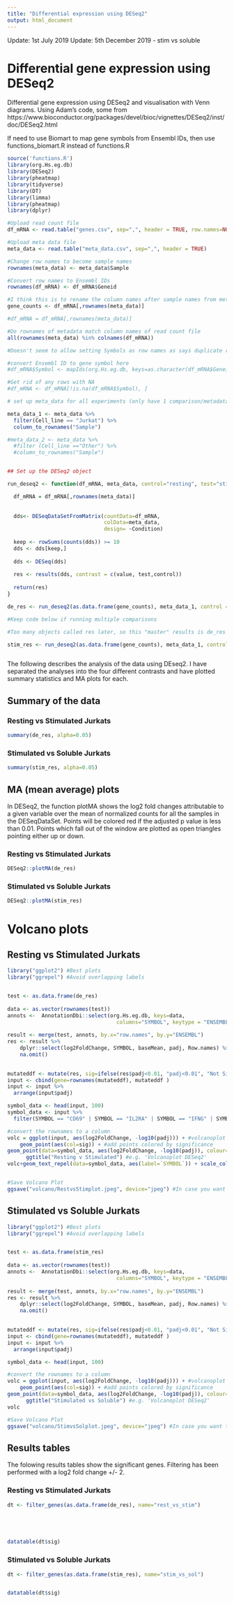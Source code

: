 ---
title: "Differential expression using DESeq2"
output: html_document
---


Update: 1st July 2019
Update: 5th December 2019 - stim vs soluble

# Differential gene expression using DESeq2
Differential gene expression using DESeq2 and visualisation with Venn diagrams. Using Adam's code, some from https://www.bioconductor.org/packages/devel/bioc/vignettes/DESeq2/inst/doc/DESeq2.html

If need to use Biomart to map gene symbols from Ensembl IDs, then use functions_biomart.R instead of functions.R

```{r, include=FALSE}
source('functions.R')
library(org.Hs.eg.db)
library(DESeq2)
library(pheatmap)
library(tidyverse)
library(DT)
library(limma)
library(pheatmap)
library(dplyr)
```


```{r read count and metadata}

#Upload read count file
df_mRNA <- read.table("genes.csv", sep=",", header = TRUE, row.names=NULL)

#Upload meta data file
meta_data <- read.table("meta_data.csv", sep=",", header = TRUE)

#Change row names to become sample names
rownames(meta_data) <- meta_data$Sample

#Convert row names to Ensembl IDs
rownames(df_mRNA) <- df_mRNA$Geneid

#I think this is to rename the column names after sample names from metadata file, but seems to get rid of Geneid column (Ensembl IDs?) - therefore have to set row names as Ensembl IDs!
gene_counts <- df_mRNA[,rownames(meta_data)]

#df_mRNA = df_mRNA[,rownames(meta_data)]

#Do rownames of metadata match column names of read count file
all(rownames(meta_data) %in% colnames(df_mRNA))

#Doesn't seem to allow setting Symbols as row names as says duplicate row names not allowed.

#convert Ensembl ID to gene symbol here
#df_mRNA$Symbol <- mapIds(org.Hs.eg.db, keys=as.character(df_mRNA$Geneid), keytype="ENSEMBL", column="SYMBOL")

#Get rid of any rows with NA
#df_mRNA <- df_mRNA[!is.na(df_mRNA$Symbol), ]


```


```{r metadata}
# set up meta_data for all experiments (only have 1 comparison/metadata sheet)

meta_data_1 <- meta_data %>% 
  filter(Cell_line == "Jurkat") %>% 
  column_to_rownames("Sample")

#meta_data_2 <- meta_data %>%
  #filter (Cell_line =="Other") %>%
  #column_to_rownames("Sample")



```




```{r DESeq}
## Set up the DESeq2 object

run_deseq2 <- function(df_mRNA, meta_data, control="resting", test="stim", value){

  df_mRNA = df_mRNA[,rownames(meta_data)]
  
  
  dds<- DESeqDataSetFromMatrix(countData=df_mRNA,
                               colData=meta_data,
                               design= ~Condition)
  
  keep <- rowSums(counts(dds)) >= 10
  dds <- dds[keep,]
  
  dds <- DESeq(dds)
  
  res <- results(dds, contrast = c(value, test,control))
  
  return(res)
}

de_res <- run_deseq2(as.data.frame(gene_counts), meta_data_1, control = "resting", test="stim", value="Condition")

#Keep code below if running multiple comparisons

#Too many objects called res later, so this "master" results is de_res (differential expression results. Obviously)

stim_res <- run_deseq2(as.data.frame(gene_counts), meta_data_1, control = "soluble", test="stim", value="Condition")



```

The following describes the analysis of the data using DEseq2. I have separated the analyses into the four different contrasts and have plotted summary statistics and MA plots for each.  


## Summary of the data {.tabset .tabset-fade}

### Resting vs Stimulated Jurkats

```{r summary}
summary(de_res, alpha=0.05)
```

### Stimulated vs Soluble Jurkats

```{r}
summary(stim_res, alpha=0.05)
```


## MA (mean average) plots {.tabset .tabset-fade}

In DESeq2, the function plotMA shows the log2 fold changes attributable to a given variable over the mean of normalized counts for all the samples in the DESeqDataSet. Points will be colored red if the adjusted p value is less than 0.01. Points which fall out of the window are plotted as open triangles pointing either up or down.

### Resting vs Stimulated Jurkats

```{r MA plot}
DESeq2::plotMA(de_res)
```

### Stimulated vs Soluble Jurkats

```{r}
DESeq2::plotMA(stim_res)
```



# Volcano plots {.tabset .tabset-fade}

## Resting vs Stimulated Jurkats

```{r volcano}

library("ggplot2") #Best plots
library("ggrepel") #Avoid overlapping labels


test <- as.data.frame(de_res)
  
data <- as.vector(rownames(test))
annots <-  AnnotationDbi::select(org.Hs.eg.db, keys=data,
                                   columns="SYMBOL", keytype = "ENSEMBL")
  
result <- merge(test, annots, by.x="row.names", by.y="ENSEMBL")
res <- result %>% 
    dplyr::select(log2FoldChange, SYMBOL, baseMean, padj, Row.names) %>% 
    na.omit()
  

mutateddf <- mutate(res, sig=ifelse(res$padj<0.01, "padj<0.01", "Not Sig")) #Will have different colors depending on significance
input <- cbind(gene=rownames(mutateddf), mutateddf )
input <- input %>% 
  arrange(input$padj)

symbol_data <- head(input, 100)
symbol_data <- input %>% 
  filter(SYMBOL == "CD69" | SYMBOL == "IL2RA" | SYMBOL == "IFNG" | SYMBOL == "IL2")

#convert the rownames to a column
volc = ggplot(input, aes(log2FoldChange, -log10(padj))) + #volcanoplot with log2Foldchange versus pvalue
    geom_point(aes(col=sig)) + #add points colored by significance
geom_point(data=symbol_data, aes(log2FoldChange, -log10(padj)), colour="red") +
      ggtitle("Resting v Stimulated") #e.g. 'Volcanoplot DESeq2'
volc+geom_text_repel(data=symbol_data, aes(label=`SYMBOL`)) + scale_colour_Publication() + theme_bw()#adding text for the genes


#Save Volcano Plot
ggsave("volcano/RestvsStimplot.jpeg", device="jpeg") #In case you want to easily save to disk


```

## Stimulated vs Soluble Jurkats

```{r}

library("ggplot2") #Best plots
library("ggrepel") #Avoid overlapping labels


test <- as.data.frame(stim_res)
  
data <- as.vector(rownames(test))
annots <-  AnnotationDbi::select(org.Hs.eg.db, keys=data,
                                   columns="SYMBOL", keytype = "ENSEMBL")
  
result <- merge(test, annots, by.x="row.names", by.y="ENSEMBL")
res <- result %>% 
    dplyr::select(log2FoldChange, SYMBOL, baseMean, padj, Row.names) %>% 
    na.omit()
  

mutateddf <- mutate(res, sig=ifelse(res$padj<0.01, "padj<0.01", "Not Sig")) #Will have different colors depending on significance
input <- cbind(gene=rownames(mutateddf), mutateddf )
input <- input %>% 
  arrange(input$padj)

symbol_data <- head(input, 100)

#convert the rownames to a column
volc = ggplot(input, aes(log2FoldChange, -log10(padj))) + #volcanoplot with log2Foldchange versus pvalue
    geom_point(aes(col=sig)) + #add points colored by significance
geom_point(data=symbol_data, aes(log2FoldChange, -log10(padj)), colour="red") +
      ggtitle("Stimulated vs Soluble") #e.g. 'Volcanoplot DESeq2'
volc

#Save Volcano Plot
ggsave("volcano/StimvsSolplot.jpeg", device="jpeg") #In case you want to easily save to disk


```


## Results tables

The folowing results tables show the significant genes. Filtering has been performed with a log2 fold change +/- 2.


### Resting vs Stimulated Jurkats

```{r significant genes}


dt <- filter_genes(as.data.frame(de_res), name="rest_vs_stim")





datatable(dt$sig)


```


### Stimulated vs Soluble Jurkats

```{r}
dt <- filter_genes(as.data.frame(stim_res), name="stim_vs_sol")


datatable(dt$sig)
```

